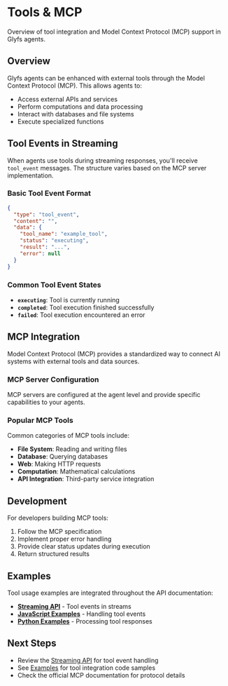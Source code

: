 # Tools & MCP

Overview of tool integration and Model Context Protocol (MCP) support in Glyfs agents.

## Overview

Glyfs agents can be enhanced with external tools through the Model Context Protocol (MCP). This allows agents to:

- Access external APIs and services
- Perform computations and data processing
- Interact with databases and file systems
- Execute specialized functions

## Tool Events in Streaming

When agents use tools during streaming responses, you'll receive `tool_event` messages. The structure varies based on the MCP server implementation.

### Basic Tool Event Format

```json
{
  "type": "tool_event",
  "content": "",
  "data": {
    "tool_name": "example_tool",
    "status": "executing",
    "result": "...",
    "error": null
  }
}
```

### Common Tool Event States

- **`executing`**: Tool is currently running
- **`completed`**: Tool execution finished successfully  
- **`failed`**: Tool execution encountered an error

## MCP Integration

Model Context Protocol (MCP) provides a standardized way to connect AI systems with external tools and data sources.

### MCP Server Configuration

MCP servers are configured at the agent level and provide specific capabilities to your agents.

### Popular MCP Tools

Common categories of MCP tools include:

- **File System**: Reading and writing files
- **Database**: Querying databases
- **Web**: Making HTTP requests
- **Computation**: Mathematical calculations
- **API Integration**: Third-party service integration

## Development

For developers building MCP tools:

1. Follow the MCP specification
2. Implement proper error handling
3. Provide clear status updates during execution
4. Return structured results

## Examples

Tool usage examples are integrated throughout the API documentation:

- **[Streaming API](/api/streaming)** - Tool events in streams
- **[JavaScript Examples](/examples/javascript)** - Handling tool events
- **[Python Examples](/examples/python)** - Processing tool responses

## Next Steps

- Review the [Streaming API](/api/streaming) for tool event handling
- See [Examples](/examples/) for tool integration code samples
- Check the official MCP documentation for protocol details